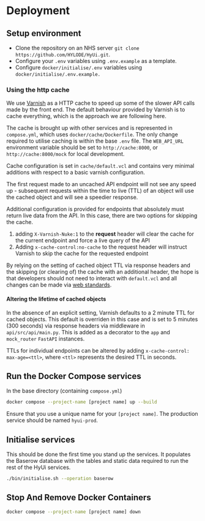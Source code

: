 # Deployment


## Setup environment

- Clone the repository on an NHS server `git clone https://github.com/HYLODE/HyUi.git`.
- Configure your `.env` variables using `.env.example` as a template.
- Configure `docker/initialise/.env` variables using `docker/initialise/.env.example.`

### Using the http cache

We use [Varnish](https://varnish-cache.org) as a HTTP cache to speed up some of the slower API calls made by the front end. The default behaviour provided by Varnish is to cache everything, which is the approach we are following here.

The cache is brought up with other services and is represented in `compose.yml`, which uses `docker/cache/Dockerfile`.
The only change required to utilise caching is within the base `.env` file. The `WEB_API_URL` environment variable should be set to `http://cache:8000`, or `http://cache:8000/mock` for local development.

Cache configuration is set in `cache/default.vcl` and contains very minimal additions with respect to a basic varnish configuration.

The first request made to an uncached API endpoint will not see any speed up - subsequent requests within the time to live (TTL) of an object will use the cached object and will see a speedier response.

Additional configuration is provided for endpoints that absolutely must return live data from the API. In this case, there are two options for skipping the cache.

1. adding `X-Varnish-Nuke:1` to the **request** header will clear the cache for the current endpoint and force a live query of the API
2. Adding `x-cache-control:no-cache` to the request header will instruct Varnish to skip the cache for the requested endpoint

By relying on the setting of cached object TTL via response headers and the skipping (or clearing of) the cache with an additional header, the hope is that developers should not need to interact with `default.vcl` and all changes can be made via [web standards](https://developer.mozilla.org/en-US/docs/Web/HTTP/Headers/Cache-Control).

#### Altering the lifetime of cached objects
In the absence of an explicit setting, Varnish defaults to a 2 minute TTL for cached objects. This default is overriden in this case and is set to 5 minutes (300 seconds) via response headers via middleware in `api/src/api/main.py`. This is added as a decorator to the `app` and `mock_router` `FastAPI` instances.

TTLs for individual endpoints can be altered by adding `x-cache-control: max-age=<ttl>`, where `<ttl>` represents the desired TTL in seconds.

## Run the Docker Compose services

In the base directory (containing `compose.yml`)

```sh
docker compose --project-name [project name] up --build
```

Ensure that you use a unique name for your `[project name]`. The production service should be named `hyui-prod`.

## Initialise services

This should be done the first time you stand up the services. It populates the Baserow database with the tables and static data required to run the rest of the HyUi services.

```sh
./bin/initialise.sh --operation baserow
```

## Stop And Remove Docker Containers

```sh
docker compose --project-name [project name] down
```
